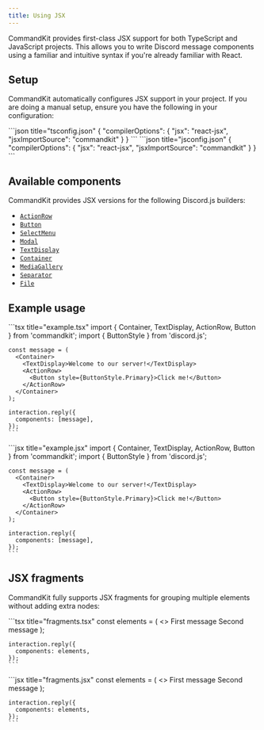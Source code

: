 ```yaml
---
title: Using JSX
---
```



CommandKit provides first-class JSX support for both TypeScript and
JavaScript projects. This allows you to write Discord message
components using a familiar and intuitive syntax if you're already
familiar with React.

## Setup

CommandKit automatically configures JSX support in your project. If
you are doing a manual setup, ensure you have the following in your
configuration:

<Tabs>
  <TabItem value="ts" label="TypeScript" default>
    ```json title="tsconfig.json"
    {
      "compilerOptions": {
        "jsx": "react-jsx",
        "jsxImportSource": "commandkit"
      }
    }
    ```
  </TabItem>
  <TabItem value="js" label="JavaScript">
    ```json title="jsconfig.json"
    {
      "compilerOptions": {
        "jsx": "react-jsx",
        "jsxImportSource": "commandkit"
      }
    }
    ```
  </TabItem>
</Tabs>

## Available components

CommandKit provides JSX versions for the following Discord.js
builders:

- [`ActionRow`](./02-discord-components-v1/01-action-row.mdx)
- [`Button`](./02-discord-components-v1/02-button.mdx)
- [`SelectMenu`](./02-discord-components-v1/03-select-menu.mdx)
- [`Modal`](./02-discord-components-v1/04-modal.mdx)
- [`TextDisplay`](./03-discord-components-v2/01-text-display.mdx)
- [`Container`](./03-discord-components-v2/02-container.mdx)
- [`MediaGallery`](./03-discord-components-v2/03-media-gallery.mdx)
- [`Separator`](./03-discord-components-v2/04-separator.mdx)
- [`File`](./03-discord-components-v2/05-file.mdx)

## Example usage

<Tabs>
  <TabItem value="ts" label="TypeScript" default>
    ```tsx title="example.tsx"
    import { Container, TextDisplay, ActionRow, Button } from 'commandkit';
    import { ButtonStyle } from 'discord.js';

    const message = (
      <Container>
        <TextDisplay>Welcome to our server!</TextDisplay>
        <ActionRow>
          <Button style={ButtonStyle.Primary}>Click me!</Button>
        </ActionRow>
      </Container>
    );

    interaction.reply({
      components: [message],
    });
    ```

  </TabItem>
  <TabItem value="js" label="JavaScript">
    ```jsx title="example.jsx"
    import { Container, TextDisplay, ActionRow, Button } from 'commandkit';
    import { ButtonStyle } from 'discord.js';

    const message = (
      <Container>
        <TextDisplay>Welcome to our server!</TextDisplay>
        <ActionRow>
          <Button style={ButtonStyle.Primary}>Click me!</Button>
        </ActionRow>
      </Container>
    );

    interaction.reply({
      components: [message],
    });
    ```

  </TabItem>
</Tabs>

## JSX fragments

CommandKit fully supports JSX fragments for grouping multiple elements
without adding extra nodes:

<Tabs>
  <TabItem value="ts" label="TypeScript" default>
    ```tsx title="fragments.tsx"
    const elements = (
      <>
        <TextDisplay>First message</TextDisplay>
        <TextDisplay>Second message</TextDisplay>
      </>
    );

    interaction.reply({
      components: elements,
    });
    ```

  </TabItem>
  <TabItem value="js" label="JavaScript">
    ```jsx title="fragments.jsx"
    const elements = (
      <>
        <TextDisplay>First message</TextDisplay>
        <TextDisplay>Second message</TextDisplay>
      </>
    );

    interaction.reply({
      components: elements,
    });
    ```

  </TabItem>
</Tabs>
